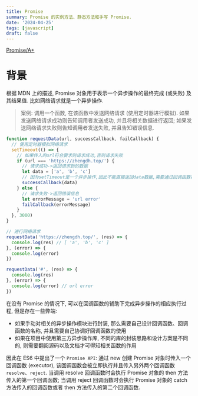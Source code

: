 ```yaml
---
title: Promise
summary: Promise 的实例方法、静态方法和手写 Promise.
date: '2024-04-25'
tags: [javascript]
draft: false
---
```


<TOCInline toc={props.toc} />

[Promise/A+](https://promisesaplus.com/)

# 背景

根据 MDN 上的描述, Promise 对象用于表示一个异步操作的最终完成 (或失败) 及其结果值. 比如网络请求就是一个异步操作.

> 案例: 调用一个函数, 在该函数中发送网络请求 (使用定时器进行模拟). 如果发送网络请求成功则告知调用者发送成功, 并且将相关数据进行返回; 如果发送网络请求失败则告知调用者发送失败, 并且告知错误信息.

```js
function requestData(url, successCallback, failCallback) {
  // 使用定时器模拟网络请求
  setTimeout(() => {
    // 如果传入的url符合要求则请求成功,否则请求失败
    if (url === 'https://zhengdh.top/') {
      // 请求成功->返回请求到的数据
      let data = ['a', 'b', 'c']
      // 因为setTimeout是一个异步操作,因此不能直接返回data数据,需要通过回调函数将数据进行展示.网络请求也是一个异步操作
      successCallback(data)
    } else {
      // 请求失败->返回错误信息
      let errorMessage = 'url error'
      failCallback(errorMessage)
    }
  }, 3000)
}

// 进行网络请求
requestData('https://zhengdh.top/', (res) => {
  console.log(res) // [ 'a', 'b', 'c' ]
}, (error) => {
  console.log(error)
})

requestData('#', (res) => {
  console.log(res)
}, (error) => {
  console.log(error) // url error
})
```

在没有 Promise 的情况下, 可以在回调函数的辅助下完成异步操作的相应执行过程, 但是存在一些弊端:

- 如果手动对相关的异步操作模块进行封装, 那么需要自己设计回调函数、回调函数的名称, 并且需要自己协调好回调函数的使用
- 如果在项目中使用第三方异步操作库, 不同的库的封装思路和设计方案是不同的, 则需要翻阅源码以及文档才可得知相关函数的作用

因此在 ES6 中提出了一个 `Promise API`: 通过 new 创建 Promise 对象时传入一个回调函数 (executor),
该回调函数会被立即执行并且传入另外两个回调函数 `resolve`、`reject`.
当调用 resolve 回调函数时会执行 Promise 对象的 then 方法传入的第一个回调函数;
当调用 reject 回调函数时会执行 Promise 对象的 catch 方法传入的回调函数或者 then 方法传入的第二个回调函数.

